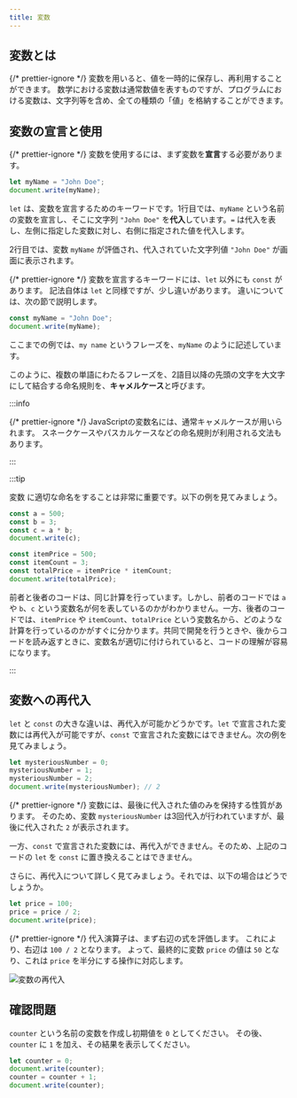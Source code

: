 ```yaml
---
title: 変数
---
```


## <Term>変数</Term>とは

{/* prettier-ignore */}
<Term>変数</Term>を用いると、<Term>値</Term>を一時的に保存し、再利用することができます。
数学における変数は通常数値を表すものですが、プログラムにおける<Term>変数</Term>は、<Term>文字列</Term>等を含め、全ての種類の「<Term>値</Term>」を格納することができます。

## <Term>変数</Term>の<Term>宣言</Term>と使用

{/* prettier-ignore */}
<Term>変数</Term>を使用するには、まず<Term>変数</Term>を<Term>**宣言**</Term>する必要があります。

```javascript title="script.js"
let myName = "John Doe";
document.write(myName);
```

`let` は、<Term>変数</Term>を<Term>宣言</Term>するためのキーワードです。1行目では、`myName` という名前の<Term>変数</Term>を<Term>宣言</Term>し、そこに文字列 `"John Doe"` を<Term>**代入**</Term>しています。`=` は<Term>代入</Term>を表し、左側に指定した<Term>変数</Term>に対し、右側に指定された<Term>値</Term>を<Term>代入</Term>します。

2行目では、<Term>変数</Term> `myName` が<Term>評価</Term>され、<Term>代入</Term>されていた<Term>文字列</Term><Term>値</Term> `"John Doe"` が画面に表示されます。

{/* prettier-ignore */}
<Term>変数</Term>を<Term>宣言</Term>するキーワードには、`let` 以外にも `const` があります。
記法自体は `let` と同様ですが、少し違いがあります。
違いについては、次の節で説明します。

```javascript title="script.js"
const myName = "John Doe";
document.write(myName);
```

ここまでの例では、`my name` というフレーズを、`myName` のように記述しています。

このように、複数の単語にわたるフレーズを、2語目以降の先頭の文字を大文字にして結合する命名規則を、<Term>**キャメルケース**</Term>と呼びます。

:::info

{/* prettier-ignore */}
<Term>JavaScript</Term>の<Term>変数</Term>名には、通常<Term>キャメルケース</Term>が用いられます。
<Term>スネークケース</Term>や<Term>パスカルケース</Term>などの命名規則が利用される文法もあります。

:::

:::tip

<Term>変数</Term>
に適切な命名をすることは非常に重要です。以下の例を見てみましょう。

```javascript
const a = 500;
const b = 3;
const c = a * b;
document.write(c);
```

```javascript
const itemPrice = 500;
const itemCount = 3;
const totalPrice = itemPrice * itemCount;
document.write(totalPrice);
```

前者と後者のコードは、同じ計算を行っています。しかし、前者のコードでは `a` や `b`、`c` という変数名が何を表しているのかがわかりません。一方、後者のコードでは、`itemPrice` や `itemCount`、`totalPrice` という変数名から、どのような計算を行っているのかがすぐに分かります。共同で開発を行うときや、後からコードを読み返すときに、変数名が適切に付けられていると、コードの理解が容易になります。

:::

## <Term>変数</Term>への再<Term>代入</Term>

`let` と `const` の大きな違いは、再<Term>代入</Term>が可能かどうかです。`let` で<Term>宣言</Term>された<Term>変数</Term>には再<Term>代入</Term>が可能ですが、`const` で<Term>宣言</Term>された<Term>変数</Term>にはできません。次の例を見てみましょう。

```javascript title="script.js"
let mysteriousNumber = 0;
mysteriousNumber = 1;
mysteriousNumber = 2;
document.write(mysteriousNumber); // 2
```

{/* prettier-ignore */}
<Term>変数</Term>には、最後に<Term>代入</Term>された<Term>値</Term>のみを保持する性質があります。
そのため、<Term>変数</Term> `mysteriousNumber` は3回<Term>代入</Term>が行われていますが、最後に<Term>代入</Term>された `2` が表示されます。

一方、`const` で<Term>宣言</Term>された<Term>変数</Term>には、再<Term>代入</Term>ができません。そのため、上記のコードの `let` を `const` に置き換えることはできません。

さらに、再<Term>代入</Term>について詳しく見てみましょう。それでは、以下の場合はどうでしょうか。

```javascript title="script.js"
let price = 100;
price = price / 2;
document.write(price);
```

<ViewSource url={import.meta.url} path="_samples/compound-assignment" />

{/* prettier-ignore */}
<Term>代入</Term><Term>演算子</Term>は、まず右辺の<Term>式</Term>を<Term>評価</Term>します。
これにより、右辺は `100 / 2` となります。
よって、最終的に<Term>変数</Term> `price` の<Term>値</Term>は `50` となり、これは `price` を半分にする操作に対応します。

![変数の再代入](./reassignment-evaluation.png)

## 確認問題

`counter` という名前の変数を作成し初期値を `0` としてください。
その後、`counter` に `1` を加え、その結果を表示してください。

<Answer title="カウンター">

```javascript title="script.js"
let counter = 0;
document.write(counter);
counter = counter + 1;
document.write(counter);
```

<ViewSource url={import.meta.url} path="_samples/counter" />

</Answer>
